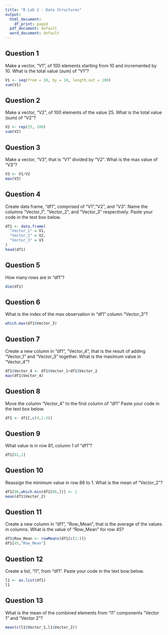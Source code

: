 ```yaml
---
title: "R Lab 2 - Data Structures"
output:
  html_document:
    df_print: paged
  pdf_document: default
  word_document: default
---
```


## Question 1

 Make a vector, "V1", of 100 elements starting from 10 and incremented by 10. What is the total value (sum) of "V1"?

```r
V1 <- seq(from = 10, by = 10, length.out = 100)
sum(V1)
```
## Question 2

Make a vector, "V2", of 100 elements of the value 25. What is the total value (sum) of "V2"?

```r
V2 <- rep(25, 100)
sum(V2)
```
## Question 3

Make a vector, "V3", that is "V1" divided by "V2". What is the max value of "V3"?

```r
V3 <- V1/V2
max(V3)
```
## Question 4

 Create data frame, "df1", comprised of "V1","V2", and "V3". Name the columns "Vector_1", "Vector_2", and "Vector_3" respectively. Paste your code in the text box below.

```r
df1 <- data.frame(
  "Vector_1" = V1,
  "Vector_2" = V2,
  "Vector_3" = V3
)
head(df1)
```
## Question 5

How many rows are in "df1"?

```r
dim(df1)
```
## Question 6

What is the index of the max observation in "df1" column "Vector_3"?

```r
which.max(df1$Vector_3)

```
## Question 7

Create a new column in "df1", "Vector_4", that is the result of adding "Vector_1" and "Vector_3" together. What is the maximum value in "Vector_4"?

```r
df1$Vector_4 <- df1$Vector_1+df1$Vector_2
max(df1$Vector_4)
```
## Question 8

Move the column "Vector_4" to the first column of "df1" Paste your code in the text box below.

```r
df1 <- df1[,c(4,1:3)]
```

## Question 9

What value is in row 81, column 1 of "df1"?

```r
df1[81,1]
```
## Question 10

Reassign the minimum value in row 86 to 1. What is the mean of "Vector_2"?

```r
df1[86,which.min(df1[86,])] <- 1
mean(df1$Vector_2)
```
## Question 11

Create a new column in "df1", "Row_Mean", that is the average of the values in columns. What is the value of "Row_Mean" for row 45?

```r
df1$Row_Mean <- rowMeans(df1[c(1:)])
df1[45,"Row_Mean"]
```
## Question 12

Create a list, "l1", from "df1". Paste your code in the text bow below.

```r
l1 <- as.list(df1)
l1
```
## Question 13

What is the mean of the combined elements from "l1" components "Vector 1" and "Vector 2"?

```r
mean(c(l1$Vector_1,l1$Vector_2))
```